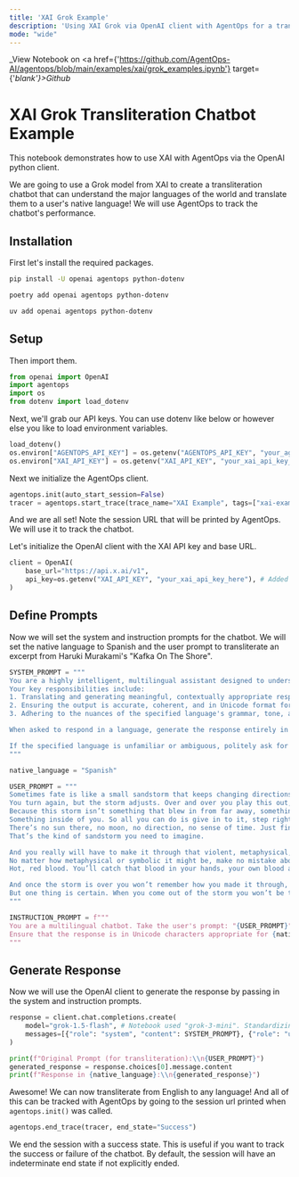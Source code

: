 ```yaml
---
title: 'XAI Grok Example'
description: 'Using XAI Grok via OpenAI client with AgentOps for a transliteration chatbot'
mode: "wide"
---
```

_View Notebook on <a href={'https://github.com/AgentOps-AI/agentops/blob/main/examples/xai/grok_examples.ipynb'} target={'_blank'}>Github</a>_

# XAI Grok Transliteration Chatbot Example

This notebook demonstrates how to use XAI with AgentOps via the OpenAI python client.

We are going to use a Grok model from XAI to create a transliteration chatbot that can understand the major languages of the world and translate them to a user's native language! We will use AgentOps to track the chatbot's performance.

## Installation
First let's install the required packages.
<CodeGroup>
  ```bash pip
  pip install -U openai agentops python-dotenv
  ```
  ```bash poetry
  poetry add openai agentops python-dotenv
  ```
  ```bash uv
  uv add openai agentops python-dotenv
  ```
</CodeGroup>

## Setup
Then import them.
```python
from openai import OpenAI
import agentops
import os
from dotenv import load_dotenv
```

Next, we'll grab our API keys. You can use dotenv like below or however else you like to load environment variables.
```python
load_dotenv()
os.environ["AGENTOPS_API_KEY"] = os.getenv("AGENTOPS_API_KEY", "your_agentops_api_key_here")
os.environ["XAI_API_KEY"] = os.getenv("XAI_API_KEY", "your_xai_api_key_here") # Ensure XAI_API_KEY is set
```

Next we initialize the AgentOps client.
```python
agentops.init(auto_start_session=False)
tracer = agentops.start_trace(trace_name="XAI Example", tags=["xai-example", "grok", "agentops-example"])
```

And we are all set! Note the session URL that will be printed by AgentOps. We will use it to track the chatbot.

Let's initialize the OpenAI client with the XAI API key and base URL.
```python
client = OpenAI(
    base_url="https://api.x.ai/v1",
    api_key=os.getenv("XAI_API_KEY", "your_xai_api_key_here"), # Added fallback as in notebook
)
```

## Define Prompts
Now we will set the system and instruction prompts for the chatbot. We will set the native language to Spanish and the user prompt to transliterate an excerpt from Haruki Murakami's "Kafka On The Shore".
```python
SYSTEM_PROMPT = """
You are a highly intelligent, multilingual assistant designed to understand user prompts in English and respond in the user's specified native language. 
Your key responsibilities include:
1. Translating and generating meaningful, contextually appropriate responses in the user's native language.
2. Ensuring the output is accurate, coherent, and in Unicode format for proper display in the specified language.
3. Adhering to the nuances of the specified language's grammar, tone, and cultural context.

When asked to respond in a language, generate the response entirely in that language without using English unless explicitly requested.

If the specified language is unfamiliar or ambiguous, politely ask for clarification in English.
"""
```
```python
native_language = "Spanish"

USER_PROMPT = """
Sometimes fate is like a small sandstorm that keeps changing directions. You change direction but the sandstorm chases you. 
You turn again, but the storm adjusts. Over and over you play this out, like some ominous dance with death just before dawn. Why? 
Because this storm isn’t something that blew in from far away, something that has nothing to do with you. This storm is you. 
Something inside of you. So all you can do is give in to it, step right inside the storm, closing your eyes and plugging up your ears so the sand doesn’t get in, and walk through it, step by step. 
There’s no sun there, no moon, no direction, no sense of time. Just fine white sand swirling up into the sky like pulverized bones. 
That’s the kind of sandstorm you need to imagine.

And you really will have to make it through that violent, metaphysical, symbolic storm. 
No matter how metaphysical or symbolic it might be, make no mistake about it: it will cut through flesh like a thousand razor blades. People will bleed there, and you will bleed too. 
Hot, red blood. You’ll catch that blood in your hands, your own blood and the blood of others.

And once the storm is over you won’t remember how you made it through, how you managed to survive. You won’t even be sure, in fact, whether the storm is really over. 
But one thing is certain. When you come out of the storm you won’t be the same person who walked in. That’s what this storm’s all about.
"""

INSTRUCTION_PROMPT = f"""
You are a multilingual chatbot. Take the user's prompt: "{USER_PROMPT}" and respond naturally in {native_language}. 
Ensure that the response is in Unicode characters appropriate for {native_language}.
"""
```

## Generate Response
Now we will use the OpenAI client to generate the response by passing in the system and instruction prompts.
```python
response = client.chat.completions.create(
    model="grok-1.5-flash", # Notebook used "grok-3-mini". Standardizing to a common one. "grok-1.5-flash" is often cited.
    messages=[{"role": "system", "content": SYSTEM_PROMPT}, {"role": "user", "content": INSTRUCTION_PROMPT}],
)
```
```python
print(f"Original Prompt (for transliteration):\\n{USER_PROMPT}") 
generated_response = response.choices[0].message.content
print(f"Response in {native_language}:\\n{generated_response}")
```

Awesome! We can now transliterate from English to any language! And all of this can be tracked with AgentOps by going to the session url printed when `agentops.init()` was called.

```python
agentops.end_trace(tracer, end_state="Success")
```
We end the session with a success state. This is useful if you want to track the success or failure of the chatbot. By default, the session will have an indeterminate end state if not explicitly ended.

<script type="module" src="/scripts/github_stars.js"></script>
<script type="module" src="/scripts/scroll-img-fadein-animation.js"></script>
<script type="module" src="/scripts/button_heartbeat_animation.js"></script>
<script type="module" src="/scripts/adjust_api_dynamically.js"></script>
